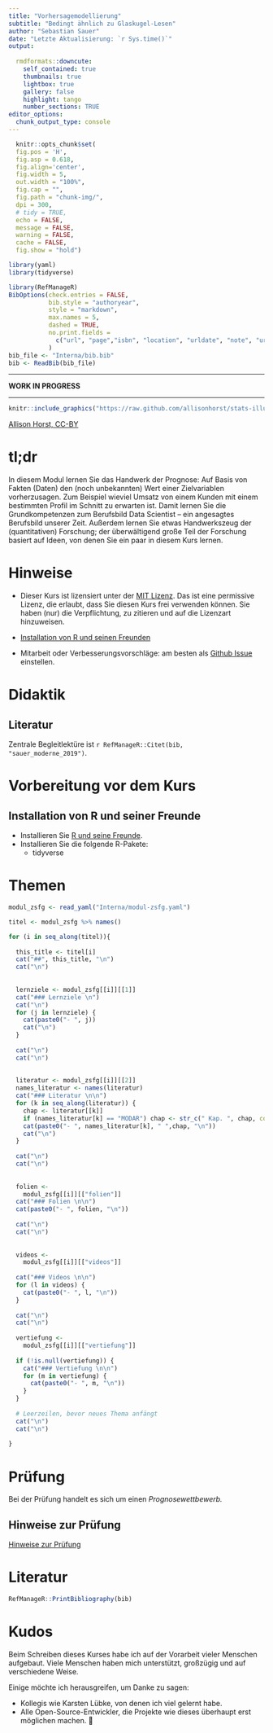 ```yaml
---
title: "Vorhersagemodellierung"
subtitle: "Bedingt ähnlich zu Glaskugel-Lesen"
author: "Sebastian Sauer"
date: "Letzte Aktualisierung: `r Sys.time()`"
output:
   
  rmdformats::downcute:
    self_contained: true
    thumbnails: true
    lightbox: true
    gallery: false
    highlight: tango
    number_sections: TRUE
editor_options: 
  chunk_output_type: console
---
```


```r
  knitr::opts_chunk$set(
  fig.pos = 'H',
  fig.asp = 0.618,
  fig.align='center',
  fig.width = 5,
  out.width = "100%",
  fig.cap = "", 
  fig.path = "chunk-img/",
  dpi = 300,
  # tidy = TRUE,
  echo = FALSE,
  message = FALSE,
  warning = FALSE,
  cache = FALSE,
  fig.show = "hold")
```



```r
library(yaml)
library(tidyverse)
```





```r
library(RefManageR)
BibOptions(check.entries = FALSE, 
           bib.style = "authoryear", 
           style = "markdown",
           max.names = 5,
           dashed = TRUE,
           no.print.fields = 
             c("url", "page","isbn", "location", "urldate", "note", "urldate", "issn")
           )
bib_file <- "Interna/bib.bib"
bib <- ReadBib(bib_file)
```

---

**WORK IN PROGRESS**

---


```r
knitr::include_graphics("https://raw.github.com/allisonhorst/stats-illustrations/master/rstats-artwork/data_cowboy.png")
```



[Allison Horst, CC-BY](https://github.com/allisonhorst/stats-illustrations)


# tl;dr


In diesem Modul lernen Sie das Handwerk der Prognose: Auf Basis von Fakten (Daten) den (noch unbekannten) Wert einer Zielvariablen vorherzusagen. Zum Beispiel wieviel Umsatz von einem Kunden mit einem bestimmten Profil im Schnitt zu erwarten ist. Damit lernen Sie die Grundkompetenzen zum Berufsbild Data Scientist – ein angesagtes Berufsbild unserer Zeit. Außerdem lernen Sie etwas Handwerkszeug der (quantitativen) Forschung; der überwältigend große Teil der Forschung basiert auf Ideen, von denen Sie ein paar in diesem Kurs lernen. 






# Hinweise


- Dieser Kurs ist lizensiert unter der [MIT Lizenz](https://github.com/sebastiansauer/bayes-start/blob/main/LICENSE). Das ist eine permissive Lizenz, die erlaubt, dass Sie diesen Kurs frei verwenden können. Sie haben (nur) die Verpflichtung, zu zitieren und auf die Lizenzart hinzuweisen.

- [Installation von R und seinen Freunden ](https://data-se.netlify.app/2021/11/30/installation-von-r-und-seiner-freunde/)


- Mitarbeit oder Verbesserungsvorschläge: am besten als [Github Issue](https://github.com/sebastiansauer/bayes-start/issues) einstellen.


# Didaktik

## Literatur

Zentrale Begleitlektüre ist `r RefManageR::Citet(bib, "sauer_moderne_2019")`.


# Vorbereitung vor dem Kurs

## Installation von R und seiner Freunde

- Installieren Sie [R und seine Freunde](https://data-se.netlify.app/2021/11/30/installation-von-r-und-seiner-freunde/).
- Installieren Sie die folgende R-Pakete:
    - tidyverse




# Themen






```r
modul_zsfg <- read_yaml("Interna/modul-zsfg.yaml")
```





```r

titel <- modul_zsfg %>% names()

for (i in seq_along(titel)){
  
  this_title <- titel[i]
  cat("##", this_title, "\n")
  cat("\n")
  
  
  lernziele <- modul_zsfg[[i]][[1]]
  cat("### Lernziele \n")
  cat("\n")
  for (j in lernziele) {
    cat(paste0("- ", j))
    cat("\n")
  }
  
  cat("\n")
  cat("\n")
  
  
  literatur <- modul_zsfg[[i]][[2]]
  names_literatur <- names(literatur)
  cat("### Literatur \n\n")
  for (k in seq_along(literatur)) {
    chap <- literatur[[k]]
    if (names_literatur[k] == "MODAR") chap <- str_c(" Kap. ", chap, collapse = " ")
    cat(paste0("- ", names_literatur[k], " ",chap, "\n"))
    cat("\n")
  }
  
  cat("\n")
  cat("\n")
  
  
  folien <-
    modul_zsfg[[i]][["folien"]]
  cat("### Folien \n\n")
  cat(paste0("- ", folien, "\n"))
  
  cat("\n")
  cat("\n")
    
  
  videos <- 
    modul_zsfg[[i]][["videos"]]
  
  cat("### Videos \n\n")
  for (l in videos) {
    cat(paste0("- ", l, "\n"))
  }
  
  cat("\n")
  cat("\n")
  
  vertiefung <-
    modul_zsfg[[i]][["vertiefung"]]
  
  if (!is.null(vertiefung)) {
    cat("### Vertiefung \n\n")
    for (m in vertiefung) {
      cat(paste0("- ", m, "\n"))
    }
  }
  
  # Leerzeilen, bevor neues Thema anfängt
  cat("\n")
  cat("\n")
  
}
```








# Prüfung

Bei der Prüfung handelt es sich um einen *Prognosewettbewerb.*

## Hinweise zur Prüfung

[Hinweise zur Prüfung](https://sebastiansauer.github.io/vorhersagemodellierung/Pruefung/Hinweise-Prognosewettbewerb.html)




# Literatur

```r
RefManageR::PrintBibliography(bib)
```




# Kudos

Beim Schreiben dieses Kurses habe ich auf der Vorarbeit vieler Menschen aufgebaut.
Viele Menschen haben mich unterstützt, großzügig und auf verschiedene Weise.

Einige möchte ich herausgreifen, um Danke zu sagen:

- Kollegis wie Karsten Lübke, von denen ich viel gelernt habe.
- Alle Open-Source-Entwickler, die Projekte wie dieses überhaupt erst möglichen machen. 💌

